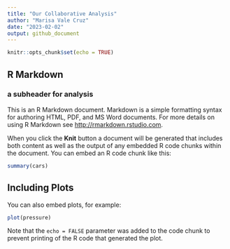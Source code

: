 ```yaml
---
title: "Our Collaborative Analysis"
author: "Marisa Vale Cruz"
date: "2023-02-02"
output: github_document
---
```


```r
knitr::opts_chunk$set(echo = TRUE)
```

## R Markdown
### a subheader for analysis 

This is an R Markdown document. Markdown is a simple formatting syntax for authoring HTML, PDF, and MS Word documents. For more details on using R Markdown see <http://rmarkdown.rstudio.com>.

When you click the **Knit** button a document will be generated that includes both content as well as the output of any embedded R code chunks within the document. You can embed an R code chunk like this:

```r
summary(cars)
```

## Including Plots

You can also embed plots, for example:

```r
plot(pressure)
```

Note that the `echo = FALSE` parameter was added to the code chunk to prevent printing of the R code that generated the plot.

